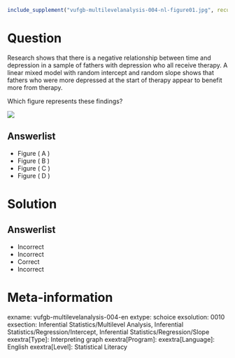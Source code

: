 ```r
include_supplement("vufgb-multilevelanalysis-004-nl-figure01.jpg", recursive = TRUE)
```

Question
========

Research shows that there is a negative relationship between time and depression in a sample of fathers with depression who all receive therapy. A linear mixed model with random intercept and random slope shows that fathers who were more depressed at the start of therapy appear to benefit more from therapy.

Which figure represents these findings? 

![](vufgb-multilevelanalysis-004-nl-figure01.jpg)
  
Answerlist
----------
* Figure ( A )
* Figure ( B )
* Figure ( C )
* Figure ( D )

Solution
========

Answerlist
----------
* Incorrect
* Incorrect
* Correct
* Incorrect

Meta-information
================
exname: vufgb-multilevelanalysis-004-en
extype: schoice
exsolution: 0010
exsection: Inferential Statistics/Multilevel Analysis, Inferential Statistics/Regression/Intercept, Inferential Statistics/Regression/Slope
exextra[Type]: Interpreting graph
exextra[Program]: 
exextra[Language]: English
exextra[Level]: Statistical Literacy
